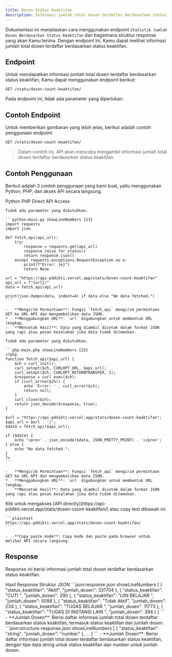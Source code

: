 ```yaml
---
title: Dosen Status Keaktifan
description: Informasi jumlah total dosen terdaftar berdasarkan status keaktifan.
---
```


Dokumentasi ini menjelaskan cara menggunakan endpoint `Statistik Jumlah Dosen Berdasarkan Status Keaktifan` dan bagaimana struktur response yang akan Kamu terima. Dengan endpoint ini, Kamu dapat melihat informasi jumlah total dosen terdaftar berdasarkan status keaktifan.

## Endpoint

Untuk mendapatkan informasi jumlah total dosen terdaftar berdasarkan status keaktifan, Kamu dapat menggunakan endpoint berikut:

```plaintext
GET /stats/dosen-count-keaktifan/
```

Pada endpoint ini, tidak ada parameter yang diperlukan.

## Contoh Endpoint

Untuk memberikan gambaran yang lebih jelas, berikut adalah contoh penggunaan endpoint:

```plaintext
GET /stats/dosen-count-keaktifan/
```

> Dalam contoh ini, API akan mencoba mengambil informasi jumlah total dosen terdaftar berdasarkan status keaktifan.

## Contoh Penggunaan

Berikut adalah 3 contoh penggunaan yang kami buat, yaitu menggunakan Python, PHP, dan akses API secara langsung.

<Tabs defaultValue="python" className="pt-5 pb-1">
  <TabsList>
    <TabsTrigger value="python">Python</TabsTrigger>
    <TabsTrigger value="php">PHP</TabsTrigger>
    <TabsTrigger value="direct">Direct API Access</TabsTrigger>
  </TabsList>
  <TabsContent value="python">

    Tidak ada parameter yang dibutuhkan.

    ```python:main.py showLineNumbers {13}
    import requests
    import json

    def fetch_api(api_url):
        try:
            response = requests.get(api_url)
            response.raise_for_status()
            return response.json()
        except requests.exceptions.RequestException as e:
            print(f"Error: {e}")
            return None

    url = "https://api-pddikti.vercel.app/stats/dosen-count-keaktifan"
    api_url = f"{url}/"
    data = fetch_api(api_url)

    print(json.dumps(data, indent=4) if data else "No data fetched.")
    ```

    -   **Mengirim Permintaan**: Fungsi `fetch_api` mengirim permintaan GET ke URL API dan mengembalikan data JSON.
    *   **Menggabungkan URL**: `url` digabungkan untuk membentuk URL lengkap.
    -   **Mencetak Hasil**: Data yang diambil dicetak dalam format JSON yang rapi atau pesan kesalahan jika data tidak ditemukan.
  </TabsContent>
  <TabsContent value="php">

    Tidak ada parameter yang dibutuhkan.

    ```php:main.php showLineNumbers {15}
    <?php
    function fetch_api($api_url) {
        $ch = curl_init();
        curl_setopt($ch, CURLOPT_URL, $api_url);
        curl_setopt($ch, CURLOPT_RETURNTRANSFER, 1);
        $response = curl_exec($ch);
        if (curl_errno($ch)) {
            echo 'Error: ' . curl_error($ch);
            return null;
        }
        curl_close($ch);
        return json_decode($response, true);
    }

    $url = "https://api-pddikti.vercel.app/stats/dosen-count-keaktifan";
    $api_url = $url . '/';
    $data = fetch_api($api_url);

    if ($data) {
        echo '<pre>' . json_encode($data, JSON_PRETTY_PRINT) . '</pre>';
    } else {
        echo "No data fetched.";
    }
    ?>
    ```

    -   **Mengirim Permintaan**: Fungsi `fetch_api` mengirim permintaan GET ke URL API dan mengembalikan data JSON.
    *   **Menggabungkan URL**: `url` digabungkan untuk membentuk URL lengkap.
    -   **Mencetak Hasil**: Data yang diambil dicetak dalam format JSON yang rapi atau pesan kesalahan jika data tidak ditemukan.
  </TabsContent>
  <TabsContent value="direct">
    Klik untuk mengakses [API directly](https://api-pddikti.vercel.app/stats/dosen-count-keaktifan/) atau copy text dibawah ini.

    ```plaintext
    https://api-pddikti.vercel.app/stats/dosen-count-keaktifan/
    ```

    -   **Copy paste kode**: Copy kode dan paste pada browser untuk melihat API secara langsung.
  </TabsContent>
</Tabs>

## Response

Response ini berisi informasi jumlah total dosen terdaftar berdasarkan status keaktifan.

<Tabs defaultValue="hasil" className="pt-5 pb-1">
  <TabsList>
    <TabsTrigger value="hasil">Hasil Response</TabsTrigger>
    <TabsTrigger value="struktur">Struktur JSON</TabsTrigger>
  </TabsList>
  <TabsContent value="hasil">
    ```json:response.json showLineNumbers
    [
        {
            "status_keaktifan": "Aktif",
            "jumlah_dosen": 331704
        },
        {
            "status_keaktifan": "CUTI                          ",
            "jumlah_dosen": 290
        },
        {
            "status_keaktifan": "IJIN BELAJAR                  ",
            "jumlah_dosen": 5098
        },
        {
            "status_keaktifan": "Tidak Aktif",
            "jumlah_dosen": 234
        },
        {
            "status_keaktifan": "TUGAS BELAJAR                 ",
            "jumlah_dosen": 11773
        },
        {
           "status_keaktifan": "TUGAS DI INSTANSI LAIN        ",
            "jumlah_dosen": 394
        }
    ]
    ```
    -   **Jumlah Dosen**: Berisi daftar informasi jumlah total dosen terdaftar berdasarkan status keaktifan, termasuk status keaktifan dan jumlah dosen.
  </TabsContent>
  <TabsContent value="struktur">
    ```json:structure-response.json showLineNumbers
    [
        {
            "status_keaktifan": "string",
            "jumlah_dosen": "number"
        },
        ...
    ]
    ```
    -   **Jumlah Dosen**: Berisi daftar informasi jumlah total dosen terdaftar berdasarkan status keaktifan, dengan tipe data string untuk status keaktifan dan number untuk jumlah dosen.
  </TabsContent>
</Tabs>
